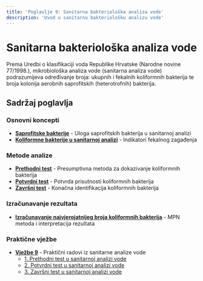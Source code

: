 ```yaml
---
title: 'Poglavlje 9: Sanitarna bakteriološka analiza vode'
description: 'Uvod u sanitarnu bakteriološku analizu vode'
---
```


# Sanitarna bakteriološka analiza vode

Prema Uredbi o klasifikaciji voda Republike Hrvatske (Narodne novine 77/1998.), mikrobiološka analiza vode (sanitarna analiza vode) podrazumijeva određivanje broja: ukupnih i fekalnih koliformnih bakterija te broja kolonija aerobnih saprofitskih (heterotrofnih) bakterija.

## Sadržaj poglavlja

### Osnovni koncepti
- **[Saprofitske bakterije](/poglavlje-9/saprofitske-bakterije)** - Uloga saprofitskih bakterija u sanitarnoj analizi
- **[Koliformne bakterije u sanitarnoj analizi](/poglavlje-9/koliformne-bakterije)** - Indikatori fekalnog zagađenja

### Metode analize
- **[Prethodni test](/poglavlje-9/prethodni-test)** - Presumptivna metoda za dokazivanje koliformnih bakterija
- **[Potvrdni test](/poglavlje-9/potvrdni-test)** - Potvrda prisutnosti koliformnih bakterija
- **[Završni test](/poglavlje-9/zavrsni-test)** - Konačna identifikacija koliformnih bakterija

### Izračunavanje rezultata
- **[Izračunavanje najvjerojatnijeg broja koliformnih bakterija](/poglavlje-9/izracunavanje-najvjerojatnijeg-broja-ukupnih-i-fekalnih-koliformnih-bakterija)** - MPN metoda i interpretacija rezultata

### Praktične vježbe
- **[Vježbe 9](/poglavlje-9/vjezbe-9)** - Praktični radovi iz sanitarne analize vode
  - [1. Prethodni test u sanitarnoj analizi vode](/poglavlje-9/vjezbe/vjezba-9-1)
  - [2. Potvrdni test u sanitarnoj analizi vode](/poglavlje-9/vjezbe/vjezba-9-2)
  - [3. Završni test u sanitarnoj analizi vode](/poglavlje-9/vjezbe/vjezba-9-3)
